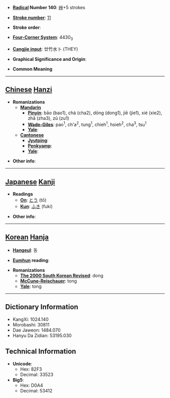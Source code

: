 * '''[[Wiktionary:Chinese radical index| Radical]] Number 140''': [[Wiktionary:Chinese radical index 艸|艸]]+5 strokes

* '''[[Wiktionary:Chinese total strokes index|Stroke number]]''': [[Wiktionary:Chinese total strokes index 11|11]]

* '''Stroke order''': 

* '''[[Wiktionary:Chinese four corner index|Four-Corner System]]''': 4430<sub>3</sub>

* '''[[Wiktionary:Chinese Cangjie index|Cangjie input]]''': 廿竹水卜 (THEY)

* '''Graphical Significance and Origin''': 

* '''Common Meaning'''

----

== [[Chinese]] [[Hanzi]] ==

* '''Romanizations'''
** '''[[Mandarin]]'''
*** '''[[Pinyin]]''': bāo (bao1), chá (cha2), dōng (dong1), jiē (jie1), xié (xie2), zhǎ (zha3), zū (zu1)
*** '''[[Wade-Giles]]''': pao<sup>1</sup>, ch'a<sup>2</sup>, tung<sup>1</sup>, chieh<sup>1</sup>, hsieh<sup>2</sup>, cha<sup>3</sup>, tsu<sup>1</sup>
*** '''[[Yale]]''': 
** '''[[Cantonese]]'''
*** '''[[Jyutping]]''':
*** '''[[Penkyamp]]''': 
*** '''[[Yale]]''': 

* '''Other info''': 

----

== [[Japanese]] [[Kanji]] ==

* '''Readings'''
** '''[[On]]''': [[とう]] (tō)
** '''[[Kun]]''': [[ふき]] (fuki)

* '''Other info''':  

----

== [[Korean]] [[Hanja]] ==

* '''[[Hangeul]]''': 동

* '''[[Eumhun]] reading''': 

* '''Romanizations'''
** '''[[The 2000 South Korean Revised Romanization|The 2000 South Korean Revised]]''': dong
** '''[[McCune-Reischauer]]''': tong
** '''[[Yale]]''': tong

----

== Dictionary Information ==

* KangXi: 1024.140
* Morobashi: 30811
* Dae Jaweon: 1484.070
* Hanyu Da Zidian: 53195.030

== Technical Information ==

* '''Unicode''':
** Hex: 82F3
** Decimal: 33523
* '''Big5''':
** Hex: D0A4
** Decimal: 53412
